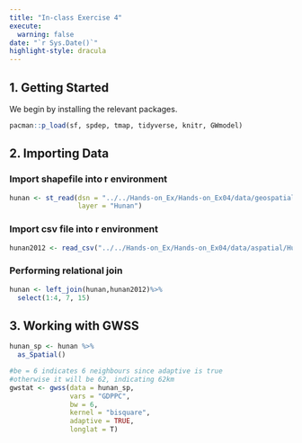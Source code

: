 ```yaml
---
title: "In-class Exercise 4"
execute: 
  warning: false
date: "`r Sys.Date()`"
highlight-style: dracula
---
```


## **1. Getting Started**

We begin by installing the relevant packages.

```r
pacman::p_load(sf, spdep, tmap, tidyverse, knitr, GWmodel)
```

## **2. Importing Data**

### Import shapefile into r environment

```r
hunan <- st_read(dsn = "../../Hands-on_Ex/Hands-on_Ex04/data/geospatial", 
                 layer = "Hunan")
```

### Import csv file into r environment

```r
hunan2012 <- read_csv("../../Hands-on_Ex/Hands-on_Ex04/data/aspatial/Hunan_2012.csv")
```

### Performing relational join

```r
hunan <- left_join(hunan,hunan2012)%>%
  select(1:4, 7, 15)
```

## **3. Working with GWSS**

```r
hunan_sp <- hunan %>%
  as_Spatial()
```

```r
#be = 6 indicates 6 neighbours since adaptive is true
#otherwise it will be 62, indicating 62km
gwstat <- gwss(data = hunan_sp,
               vars = "GDPPC",
               bw = 6,
               kernel = "bisquare",
               adaptive = TRUE,
               longlat = T)
```
